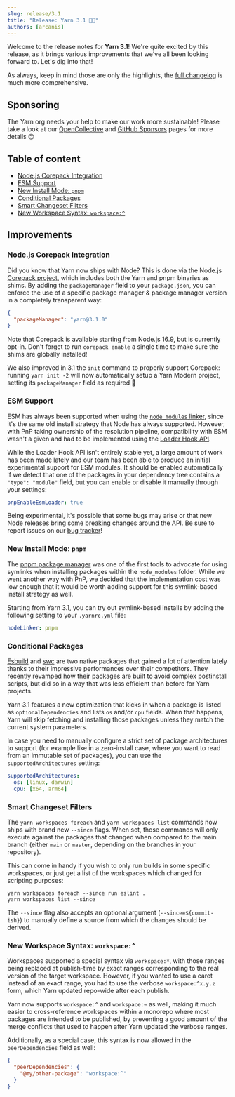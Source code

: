 ```yaml
---
slug: release/3.1
title: "Release: Yarn 3.1 🎃👻"
authors: [arcanis]
---
```


Welcome to the release notes for **Yarn 3.1**! We're quite excited by this release, as it brings various improvements that we've all been looking forward to. Let's dig into that!

As always, keep in mind those are only the highlights, the [full changelog](https://github.com/yarnpkg/berry/blob/master/CHANGELOG.md) is much more comprehensive.

## Sponsoring

The Yarn org needs your help to make our work more sustainable! Please take a look at our [OpenCollective](https://opencollective.com/yarnpkg) and [GitHub Sponsors](https://github.com/sponsors/yarnpkg) pages for more details 😊

## Table of content

- [Node.js Corepack Integration](#nodejs-corepack-integration)
- [ESM Support](#esm-support)
- [New Install Mode: `pnpm`](#new-install-mode-raw-pnpm-endraw-)
- [Conditional Packages](#conditional-packages)
- [Smart Changeset Filters](#smart-changeset-filters)
- [New Workspace Syntax: `workspace:^`](#new-workspace-syntax-raw-workspace-endraw-)

## Improvements

### Node.js Corepack Integration

Did you know that Yarn now ships with Node? This is done via the Node.js [Corepack project](https://nodejs.org/api/corepack.html), which includes both the Yarn and pnpm binaries as shims. By adding the `packageManager` field to your `package.json`, you can enforce the use of a specific package manager & package manager version in a completely transparent way:

```json
{
  "packageManager": "yarn@3.1.0"
}
```

Note that Corepack is available starting from Node.js 16.9, but is currently opt-in. Don't forget to run `corepack enable` a single time to make sure the shims are globally installed!

We also improved in 3.1 the `init` command to properly support Corepack: running `yarn init -2` will now automatically setup a Yarn Modern project, setting its `packageManager` field as required 💫

### ESM Support

ESM has always been supported when using the [`node_modules` linker](https://yarnpkg.com/configuration/yarnrc#nodeLinker), since it's the same old install strategy that Node has always supported. However, with PnP taking ownership of the resolution pipeline, compatibility with ESM wasn't a given and had to be implemented using the [Loader Hook API](https://nodejs.org/dist/latest-v9.x/docs/api/esm.html#esm_loader_hooks).

While the Loader Hook API isn't entirely stable yet, a large amount of work has been made lately and our team has been able to produce an initial experimental support for ESM modules. It should be enabled automatically if we detect that one of the packages in your dependency tree contains a `"type": "module"` field, but you can enable or disable it manually through your settings:

```yaml
pnpEnableEsmLoader: true
```

Being experimental, it's possible that some bugs may arise or that new Node releases bring some breaking changes around the API. Be sure to report issues on our [bug tracker](https://github.com/yarnpkg/berry)!

### New Install Mode: `pnpm`

The [pnpm package manager](https://pnpm.io/) was one of the first tools to advocate for using symlinks when installing packages within the `node_modules` folder. While we went another way with PnP, we decided that the implementation cost was low enough that it would be worth adding support for this symlink-based install strategy as well.

Starting from Yarn 3.1, you can try out symlink-based installs by adding the following setting to your `.yarnrc.yml` file:

```yaml
nodeLinker: pnpm
```

### Conditional Packages

[Esbuild](https://esbuild.github.io/) and [swc](https://swc.rs/) are two native packages that gained a lot of attention lately thanks to their impressive performances over their competitors. They recently revamped how their packages are built to avoid complex postinstall scripts, but did so in a way that was less efficient than before for Yarn projects.

Yarn 3.1 features a new optimization that kicks in when a package is listed as `optionalDependencies` and lists `os` and/or `cpu` fields. When that happens, Yarn will skip fetching and installing those packages unless they match the current system parameters.

In case you need to manually configure a strict set of package architectures to support (for example like in a zero-install case, where you want to read from an immutable set of packages), you can use the `supportedArchitectures` setting:

```yaml
supportedArchitectures:
  os: [linux, darwin]
  cpu: [x64, arm64]
```

### Smart Changeset Filters

The `yarn workspaces foreach` and `yarn workspaces list` commands now ships with brand new `--since` flags. When set, those commands will only execute against the packages that changed when compared to the main branch (either `main` or `master`, depending on the branches in your repository).

This can come in handy if you wish to only run builds in some specific workspaces, or just get a list of the workspaces which changed for scripting purposes:

```
yarn workspaces foreach --since run eslint .
yarn workspaces list --since
```

The `--since` flag also accepts an optional argument (`--since=${commit-ish}`) to manually define a source from which the changes should be derived.

### New Workspace Syntax: `workspace:^`

Workspaces supported a special syntax via `workspace:*`, with those ranges being replaced at publish-time by exact ranges corresponding to the real version of the target workspace. However, if you wanted to use a caret instead of an exact range, you had to use the verbose `workspace:^x.y.z` form, which Yarn updated repo-wide after each publish.

Yarn now supports `workspace:^` and `workspace:~` as well, making it much easier to cross-reference workspaces within a monorepo where most packages are intended to be published, by preventing a good amount of the merge conflicts that used to happen after Yarn updated the verbose ranges.

Additionally, as a special case, this syntax is now allowed in the `peerDependencies` field as well:

```json
{
  "peerDependencies": {
    "@my/other-package": "workspace:^"
  }
}
```
